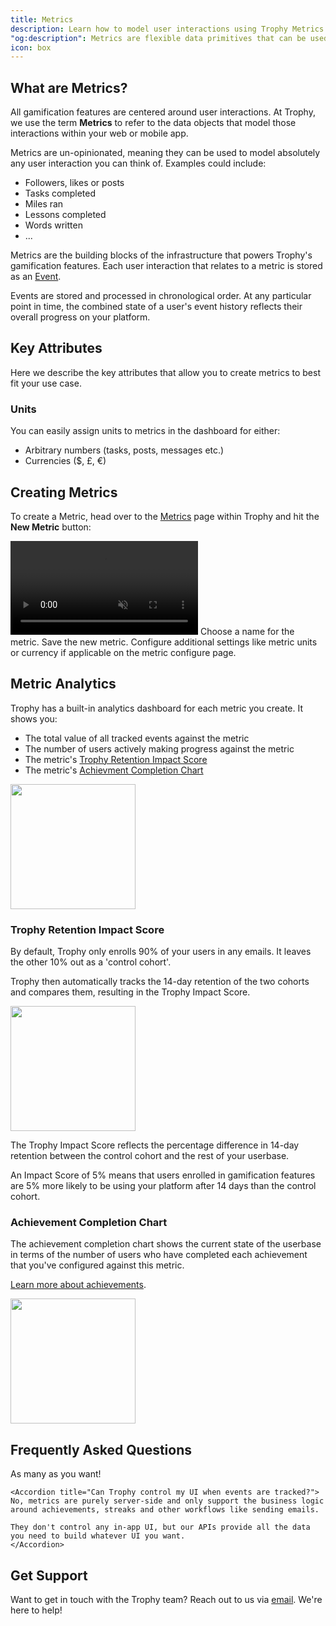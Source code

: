 ```yaml
---
title: Metrics
description: Learn how to model user interactions using Trophy Metrics. Model any user interaction and trigger automated gamification flows with just a few lines of code.
"og:description": Metrics are flexible data primitives that can be used to model any user interaction and drive a wide range of gamified features.
icon: box
---
```


## What are Metrics?

All gamification features are centered around user interactions. At Trophy, we use the term **Metrics** to refer to the data objects that model those interactions within your web or mobile app.

Metrics are un-opinionated, meaning they can be used to model absolutely any user interaction you can think of. Examples could include:

- Followers, likes or posts
- Tasks completed
- Miles ran
- Lessons completed
- Words written
- ...

Metrics are the building blocks of the infrastructure that powers Trophy's gamification features. Each user interaction that relates to a metric is stored as an [Event](/platform/events).

Events are stored and processed in chronological order. At any particular point in time, the combined state of a user's event history reflects their overall progress on your platform.

## Key Attributes

Here we describe the key attributes that allow you to create metrics to best fit your use case.

### Units

You can easily assign units to metrics in the dashboard for either:

- Arbitrary numbers (tasks, posts, messages etc.)
- Currencies ($, £, €)

## Creating Metrics

To create a Metric, head over to the [Metrics](https://app.trophy.so/metrics) page within Trophy and hit the **New Metric** button:

<Frame>
  <video
    autoPlay
    muted
    loop
    playsInline
    className="w-full aspect-video"
    src="../assets/platform/metrics/create_new_metric.mp4"
  ></video>
</Frame>

<Steps>
  <Step title="Enter a name">
    Choose a name for the metric.
  </Step>
  
  <Step title="Hit save">
    Save the new metric.
  </Step>

   <Step title="Configure settings">
    Configure additional settings like metric units or currency if applicable on the metric configure page.
  </Step>
</Steps>

## Metric Analytics

Trophy has a built-in analytics dashboard for each metric you create. It shows you:

- The total value of all tracked events against the metric
- The number of users actively making progress against the metric
- The metric's [Trophy Retention Impact Score](#trophy-retention-impact-score)
- The metric's [Achievment Completion Chart](#achievment-completion-chart)

<Frame>
  <img
    height="200"
    noZoom
    src="../assets/platform/metrics/metric_analytics.png"
  />
</Frame>

### Trophy Retention Impact Score

By default, Trophy only enrolls 90% of your users in any emails. It leaves the other 10% out as a 'control cohort'.

Trophy then automatically tracks the 14-day retention of the two cohorts and compares them, resulting in the Trophy Impact Score.

<Frame>
  <img
    height="200"
    noZoom
    src="../assets/platform/metrics/trophy_impact_score.png"
  />
</Frame>

The Trophy Impact Score reflects the percentage difference in 14-day retention between the control cohort and the rest of your userbase.

<Tip>
  An Impact Score of 5% means that users enrolled in gamification features are
  5% more likely to be using your platform after 14 days than the control
  cohort.
</Tip>

### Achievement Completion Chart

The achievement completion chart shows the current state of the userbase in terms of the number of users who have completed each achievement that you've configured against this metric.

[Learn more about achievements](/platform/achievements).

<Frame>
  <img
    height="200"
    noZoom
    src="../assets/platform/metrics/achievement_completions.png"
  />
</Frame>

## Frequently Asked Questions

<AccordionGroup>
  <Accordion title="How many metrics can I create?">
    As many as you want!
  </Accordion>

    <Accordion title="Can Trophy control my UI when events are tracked?">
    No, metrics are purely server-side and only support the business logic around achievements, streaks and other workflows like sending emails.

    They don't control any in-app UI, but our APIs provide all the data you need to build whatever UI you want.
    </Accordion>

</AccordionGroup>

## Get Support

Want to get in touch with the Trophy team? Reach out to us via [email](mailto:support@trophy.so). We're here to help!
